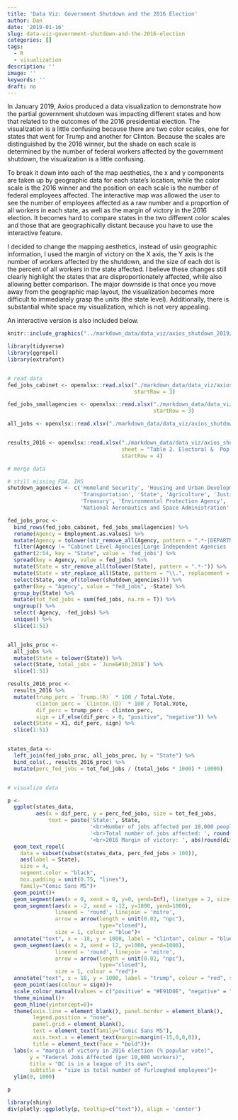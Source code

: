 ```yaml
---
title: 'Data Viz: Government Shutdown and the 2016 Election'
author: Dan
date: '2019-01-16'
slug: data-viz-government-shutdown-and-the-2016-election
categories: []
tags:
  - R
  - visualization
description: ''
image: ''
keywords: ''
draft: no
---
```


In January 2019, Axios produced a data visualization to demonstrate how the partial government shutdown was impacting different states and how that related to the outcomes of the 2016 presidential election. The visualization is a little confusing because there are two color scales, one for states that went for Trump and another for Clinton. Because the scales are distinguished by the 2016 winner, but the shade on each scale is determined by the number of federal workers affected by the government shutdown, the visualization is a little confusing. 

To break it down into each of the map aesthetics, the x and y components are taken up by geographic data for each state's location, while the color scale is the 2016 winner and the position on each scale is the number of federal employees affected. The interactive map was allowed the user to see the number of employees affected as a raw number and a proportion of all workers in each state, as well as the margin of victory in the 2016 election. It becomes hard to compare states in the two different color scales and those that are geographically distant because you have to use the interactive feature.

I decided to change the mapping aesthetics, instead of usin geographic information, I used the margin of victory on the X axis, the Y axis is the number of workers affected by the shutdown, and the size of each dot is the percent of all workers in the state affected. I believe these changes still clearly highlight the states that are disproportionately affected, while also allowing better comparison. The major downside is that once you move away from the geographic map layout, the visualization becomes more difficult to immediately grasp the units (the state level). Additionally, there is substantial white space my visualization, which is not very appealing.

An interactive version is also included below.

```r
knitr::include_graphics("../markdown_data/data_viz/axios_shutdown_2019/axios_shutdown.png")
```

```r

library(tidyverse)
library(ggrepel)
library(extrafont)


# read data
fed_jobs_cabinet <- openxlsx::read.xlsx("./markdown_data/data_viz/axios_shutdown_2019/raw_data/fed_jobs_cabinetagencies.xlsx",
                                        startRow = 3)

fed_jobs_smallagencies <- openxlsx::read.xlsx("./markdown_data/data_viz/axios_shutdown_2019/raw_data/fed_jobs_smallagencies.xlsx",
                                              startRow = 3)

all_jobs <- openxlsx::read.xlsx("./markdown_data/data_viz/axios_shutdown_2019/raw_data/all_jobs.xlsx")


results_2016 <- openxlsx::read.xlsx("./markdown_data/data_viz/axios_shutdown_2019/raw_data/federalelections2016.xlsx",
                                    sheet = "Table 2. Electoral &  Pop Vote",
                                    startRow = 4)

# merge data

# still missing FDA, IHS
shutdown_agencies <- c('Homeland Security', 'Housing and Urban Development', 'Commerce', 'Interior', 
                       'Transportation', 'State', 'Agriculture', 'Justice', 
                       'Treasury', 'Environmental Protection Agency', 'Food and Drug Administration', 'Indian Health Services', 
                       'National Aeronautics and Space Administration', 'Small Business Administration')

fed_jobs_proc <-
  bind_rows(fed_jobs_cabinet, fed_jobs_smallagencies) %>% 
  rename(Agency = Employment.as.values) %>% 
  mutate(Agency = tolower(str_remove_all(Agency, pattern = ".*-|DEPARTMENT OF |THE "))) %>% 
  filter(Agency != "Cabinet Level Agencies|Large Independent Agencies (1000 or more Employees)") %>% 
  gather(2:54, key = "State", value = 'fed_jobs') %>% 
  spread(key = Agency, value = fed_jobs) %>% 
  mutate(State = str_remove_all(tolower(State), pattern = ".*-")) %>% 
  mutate(State = str_replace_all(State, pattern = "\\.", replacement = " ")) %>% 
  select(State, one_of(tolower(shutdown_agencies))) %>% 
  gather(key = "Agency", value = "fed_jobs", -State) %>% 
  group_by(State) %>% 
  mutate(tot_fed_jobs = sum(fed_jobs, na.rm = T)) %>% 
  ungroup() %>% 
  select(-Agency, -fed_jobs) %>% 
  unique() %>% 
  slice(1:51)


all_jobs_proc <-
  all_jobs %>% 
  mutate(State = tolower(State)) %>% 
  select(State, total_jobs = `June&#10;2018`) %>% 
  slice(1:51)

results_2016_proc <-
  results_2016 %>% 
  mutate(trump_perc = `Trump.(R)` * 100 / Total.Vote,
         clinton_perc = `Clinton.(D)` * 100 / Total.Vote,
         dif_perc = trump_perc - clinton_perc,
         sign = if_else(dif_perc > 0, "positive", "negative")) %>% 
  select(State = X1, dif_perc, sign) %>% 
  slice(1:51)


states_data <- 
  left_join(fed_jobs_proc, all_jobs_proc, by = "State") %>% 
  bind_cols(., results_2016_proc) %>% 
  mutate(perc_fed_jobs = tot_fed_jobs / (total_jobs * 1000) * 10000)


# visualize data

p <-
  ggplot(states_data,
         aes(x = dif_perc, y = perc_fed_jobs, size = tot_fed_jobs,
             text = paste('State:', State,
                          '<br>Number of jobs affected per 10,000 people:', round(perc_fed_jobs, 1),
                          '<br>Total number of jobs affected: ', round(tot_fed_jobs, 1),
                          '<br>2016 Margin of victory: ', abs(round(dif_perc, 1)))))+
  geom_text_repel(
    data = subset(subset(states_data, perc_fed_jobs > 100)),
    aes(label = State), 
    size = 4,
    segment.color = "black",
    box.padding = unit(0.75, "lines"),
    family="Comic Sans MS")+
  geom_point()+
  geom_segment(aes(x = 0, xend = 0, y=0, yend=Inf), linetype = 2, size = 0.5, colour = "grey")+
  geom_segment(aes(x = -2, xend = -12, y=1000, yend=1000),  
               lineend = 'round', linejoin = 'mitre',
               arrow = arrow(length = unit(0.02, "npc"),
                             type="closed"),
               size = 1, colour = "blue")+
  annotate("text", x = -18, y = 1000, label = "clinton", colour = "blue", size = 6)+
  geom_segment(aes(x = 2, xend = 12, y=1000, yend=1000),  
               lineend = 'round', linejoin = 'mitre',
               arrow = arrow(length = unit(0.02, "npc"),
                             type="closed"),
               size = 1, colour = "red")+
  annotate("text", x = 18, y = 1000, label = "trump", colour = "red", size = 6)+  
  geom_point(aes(colour = sign))+
  scale_colour_manual(values = c("positive" = "#E91D0E", "negative" = "#3333FF"))+
  theme_minimal()+
  geom_hline(yintercept=0)+
  theme(axis.line = element_blank(), panel.border = element_blank(),
        legend.position = "none",
        panel.grid = element_blank(),
        text = element_text(family="Comic Sans MS"),
        axis.text.x = element_text(margin=margin(-15,0,0,0)),
        title = element_text(face = "bold"))+
  labs(x = "margin of victory in 2016 election (% popular vote)", 
       y = "Federal Jobs Affected (per 10,000 workers)",
       title = "DC is in a league of its own",
       subtitle = "size is total number of furloughed employees")+
  ylim(0, 1000)
```

```r
p
```

```r
library(shiny)
div(plotly::ggplotly(p, tooltip=c("text")), align = 'center')
```